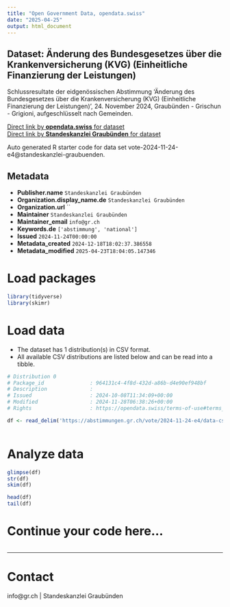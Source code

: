 ```yaml
---
title: "Open Government Data, opendata.swiss"
date: "2025-04-25"
output: html_document
---
```


## Dataset: Änderung des Bundesgesetzes über die Krankenversicherung (KVG) (Einheitliche Finanzierung der Leistungen)

Schlussresultate der eidgenössischen Abstimmung 'Änderung des Bundesgesetzes über die Krankenversicherung (KVG) (Einheitliche Finanzierung der Leistungen)', 24. November 2024, Graubünden - Grischun - Grigioni, aufgeschlüsselt nach Gemeinden.

[Direct link by **opendata.swiss** for dataset](https://opendata.swiss/de/dataset/anderung-des-bundesgesetzes-uber-die-krankenversicherung-kvg-einheitliche-finanzierung-der-leis)<br>
[Direct link by **Standeskanzlei Graubünden** for dataset](https://abstimmungen.gr.ch/vote/2024-11-24-e4/data)

Auto generated R starter code for data set vote-2024-11-24-e4@standeskanzlei-graubuenden.

## Metadata

- **Publisher.name** `Standeskanzlei Graubünden`
- **Organization.display_name.de** `Standeskanzlei Graubünden`
- **Organization.url** ``
- **Maintainer** `Standeskanzlei Graubünden`
- **Maintainer_email** `info@gr.ch`
- **Keywords.de** `['abstimmung', 'national']`
- **Issued** `2024-11-24T00:00:00`
- **Metadata_created** `2024-12-18T18:02:37.386558`
- **Metadata_modified** `2025-04-23T18:04:05.147346`


# Load packages

```r

library(tidyverse)
library(skimr)

```

# Load data

-   The dataset has 1 distribution(s) in CSV format.
-   All available CSV distributions are listed below and can be read into a tibble.

```r

# Distribution 0
# Package_id               : 964131c4-4f8d-432d-a86b-d4e90ef948bf
# Description              : 
# Issued                   : 2024-10-08T11:34:09+00:00
# Modified                 : 2024-11-28T06:38:26+00:00
# Rights                   : https://opendata.swiss/terms-of-use#terms_by

df <- read_delim('https://abstimmungen.gr.ch/vote/2024-11-24-e4/data-csv')



```

# Analyze data

```r

glimpse(df)
str(df)
skim(df)

head(df)
tail(df)

```

# Continue your code here...

```r

```

------------------------------------------------------------------------

# Contact

info@gr.ch | Standeskanzlei Graubünden
